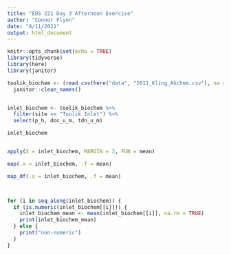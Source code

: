 ```yaml
---
title: "EDS 221 Day 3 Afternoon Exercise"
author: "Connor Flynn"
date: "8/11/2021"
output: html_document
---
```


```r
knitr::opts_chunk$set(echo = TRUE)
library(tidyverse)
library(here)
library(janitor)
```

```r
toolik_biochem <- (read_csv(here("data", "2011_Kling_Akchem.csv"), na = ".")) %>% 
  janitor::clean_names()


inlet_biochem <- toolik_biochem %>%
  filter(site == "Toolik Inlet") %>% 
  select(p_h, doc_u_m, tdn_u_m)

inlet_biochem


apply(X = inlet_biochem, MARGIN = 2, FUN = mean)

map(.x = inlet_biochem, .f = mean)

map_df(.x = inlet_biochem, .f = mean)



for (i in seq_along(inlet_biochem)) {
  if (is.numeric(inlet_biochem[[i]])) {
    inlet_biochem_mean <- mean(inlet_biochem[[i]], na.rm = TRUE)
    print(inlet_biochem_mean)
  } else {
    print("non-numeric")
  }
}
```


